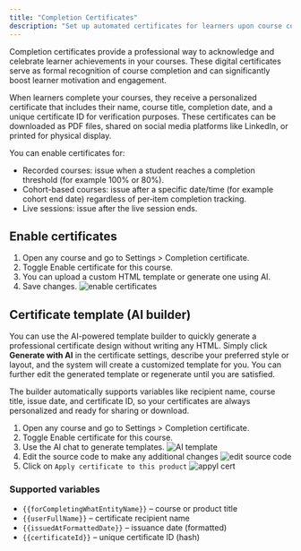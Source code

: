 ```yaml
---
title: "Completion Certificates"
description: "Set up automated certificates for learners upon course completion and customize their design and content."
---
```


Completion certificates provide a professional way to acknowledge and celebrate learner achievements in your courses. These digital certificates serve as formal recognition of course completion and can significantly boost learner motivation and engagement.

When learners complete your courses, they receive a personalized certificate that includes their name, course title, completion date, and a unique certificate ID for verification purposes. These certificates can be downloaded as PDF files, shared on social media platforms like LinkedIn, or printed for physical display.

You can enable certificates for:

- Recorded courses: issue when a student reaches a completion threshold (for example 100% or 80%).
- Cohort-based courses: issue after a specific date/time (for example cohort end date) regardless of per‑item completion tracking.
- Live sessions: issue after the live session ends.

## Enable certificates

1. Open any course and go to Settings > Completion certificate.
2. Toggle Enable certificate for this course.
3. You can upload a custom HTML template or generate one using AI.
4. Save changes.
![enable certificates](https://67d6ad5ef66ee0901532fd2f.storage.fermion.app/public-uncached/object-store-public-files/uploads/01-10-2025/Arc_JOjEA9jkN0.citzyh.png)

## Certificate template (AI builder)

You can use the AI-powered template builder to quickly generate a professional certificate design without writing any HTML. Simply click **Generate with AI** in the certificate settings, describe your preferred style or layout, and the system will create a customized template for you. You can further edit the generated template or regenerate until you are satisfied.

The builder automatically supports variables like recipient name, course title, issue date, and certificate ID, so your certificates are always personalized and ready for sharing or download.

1. Open any course and go to Settings > Completion certificate.
2. Toggle Enable certificate for this course.
3. Use the AI chat to generate templates.
![AI template](https://67d6ad5ef66ee0901532fd2f.storage.fermion.app/public-uncached/object-store-public-files/uploads/06-10-2025/Arc_nWupgrg20y.idhiye.png)
4. Edit the source code to make any additional changes
![edit source code](https://67d6ad5ef66ee0901532fd2f.storage.fermion.app/public-uncached/object-store-public-files/uploads/06-10-2025/Arc_mOGA0DYohl.isxidk.png)
5. Click on `Apply certificate to this product`
![appyl cert](https://67d6ad5ef66ee0901532fd2f.storage.fermion.app/public-uncached/object-store-public-files/uploads/06-10-2025/Arc_tGcZrboeDe.dmxnui.png)

### Supported variables

- `{{forCompletingWhatEntityName}}` – course or product title
- `{{userFullName}}` – certificate recipient name
- `{{issuedAtFormattedDate}}` – issuance date (formatted)
- `{{certificateId}}` – unique certificate ID (hash)
